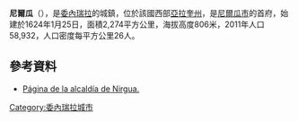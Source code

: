 {{Coord|10|9|6|N|68|33|58|W|display=title}}

'''尼爾瓜'''（{{lang-es|Nirgua}}），是[[委內瑞拉|委內瑞拉]]的城鎮，位於該國西部[[亞拉奎州|亞拉奎州]]，是[[尼爾瓜市|尼爾瓜市]]的首府，始建於1624年1月25日，面積2,274平方公里，海拔高度806米，2011年人口58,932，人口密度每平方公里26人。

==參考資料==
*[http://nirgua-yaracuy.gov.ve/ Página de la alcaldía de Nirgua.]{{dead link|date=2017年12月 |bot=InternetArchiveBot |fix-attempted=yes }}

{{Venezuela-geo-stub}}
[[Category:委內瑞拉城市|Category:委內瑞拉城市]]